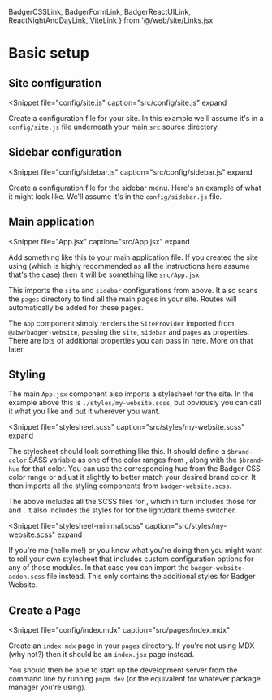   BadgerCSSLink, BadgerFormLink, BadgerReactUILink, ReactNightAndDayLink,
  ViteLink
} from '@/web/site/Links.jsx'

# Basic setup

## Site configuration

<Snippet
  file="config/site.js"
  caption="src/config/site.js"
  expand
>
  Create a configuration file for your site.  In this example we'll assume
  it's in a `config/site.js` file underneath your main `src` source directory.
</Snippet>

## Sidebar configuration

<Snippet
  file="config/sidebar.js"
  caption="src/config/sidebar.js"
  expand
>
  Create a configuration file for the sidebar menu.  Here's an example of
  what it might look like. We'll assume it's in the `config/sidebar.js` file.
</Snippet>


## Main application

<Snippet
  file="App.jsx"
  caption="src/App.jsx"
  expand
>
  Add something like this to your main application file.  If you created the
  site using <ViteLink/> (which is highly recommended as all the instructions
  here assume that's the case) then it will be something like `src/App.jsx`

  This imports the `site` and `sidebar` configurations from above.  It also
  scans the `pages` directory to find all the main pages in your site.  Routes
  will automatically be added for these pages.

  The `App` component simply renders the `SiteProvider` imported from
  `@abw/badger-website`, passing the `site`, `sidebar` and `pages` as properties.
  There are lots of additional properties you can pass in here.  More on that later.
</Snippet>

## Styling

The main `App.jsx` component also imports a stylesheet for the site.  In the
example above this is `./styles/my-website.scss`, but obviously you can call
it what you like and put it wherever you want.

<Snippet
  file="stylesheet.scss"
  caption="src/styles/my-website.scss"
  expand
>
  The stylesheet should look something like this. It should define a
  `$brand-color` SASS variable as one of the color ranges from
  <BadgerCSSLink path="colors/ranges"/>, along with the `$brand-hue` for that color.
  You can use the corresponding hue from the Badger CSS color range or adjust
  it slightly to better match your desired brand color. It then imports all
  the styling components from `badger-website.scss`.
</Snippet>

The above includes all the SCSS files for <BadgerReactUILink/>, which in turn
includes those for <BadgerFormLink/> and <BadgerCSSLink/>.  It also includes
the styles for <ReactNightAndDayLink/> for the light/dark theme switcher.

<Snippet
  file="stylesheet-minimal.scss"
  caption="src/styles/my-website.scss"
  expand
>
  If you're me (hello me!) or you know what you're doing then you might want
  to roll your own stylesheet that includes custom configuration options
  for any of those modules.  In that case you can import the
  `badger-website-addon.scss` file instead.  This only contains the additional
  styles for Badger Website.
</Snippet>

## Create a Page


<Snippet
  file="config/index.mdx"
  caption="src/pages/index.mdx"
>
  Create an `index.mdx` page in your `pages` directory.  If you're not using
  MDX (why not?) then it should be an `index.jsx` page instead.
</Snippet>

You should then be able to start up the development server from the command
line by running `pnpm dev` (or the equivalent for whatever package manager
you're using).
